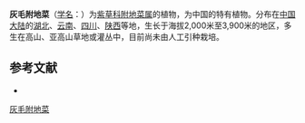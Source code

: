 {{Speciesbox
| name = 灰毛附地菜
| status = 
| status_system = 
| image =
| genus = Trigonotis
| species = vestita
| authority = 
}}

'''灰毛附地菜'''（[[学名|学名]]：{{lang|la|''Trigonotis vestita''}}）为[[紫草科|紫草科]][[附地菜属|附地菜属]]的植物，为中国的特有植物。分布在[[中国大陆|中国大陆]]的[[湖北|湖北]]、[[云南|云南]]、[[四川|四川]]、[[陕西|陕西]]等地，生长于海拔2,000米至3,900米的地区，多生在高山、亚高山草地或灌丛中，目前尚未由人工引种栽培。

== 参考文献 ==
<div class="references-small">
* {{cite web| url =http://www.bioinfo.cn/db05/KmzwSpecies.php?action=view&id=30783| title =灰毛附地菜| work =《中国高等植物数据库全库》| publisher =中国科学院微生物研究所| author =昆明植物研究所| accessdate =2009-02-26| deadurl =yes| archiveurl =https://web.archive.org/web/20160305083526/http://www.bioinfo.cn/db05/KmzwSpecies.php?action=view&id=30783| archivedate =2016-03-05}}
</div>
{{Taxonbar|from=Q15232869}}

[[Category:附地菜属|灰毛附地菜]]


{{植物小作品}}